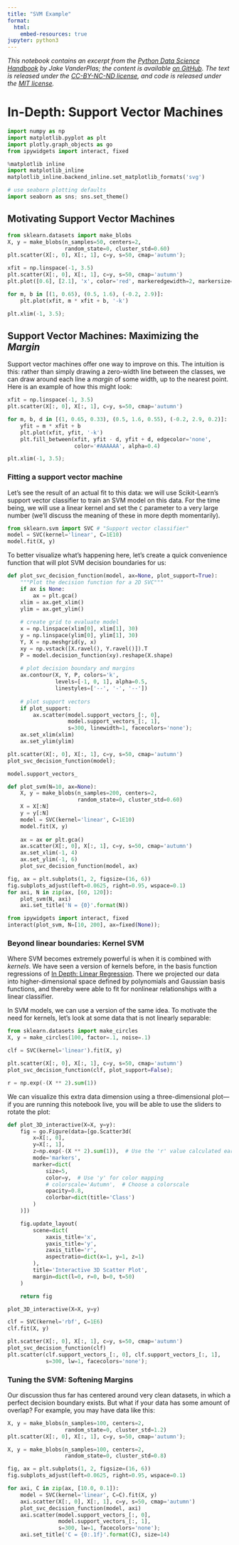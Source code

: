 ```yaml
---
title: "SVM Example"
format: 
  html:
    embed-resources: true
jupyter: python3
---
```


*This notebook contains an excerpt from the [Python Data Science Handbook](http://shop.oreilly.com/product/0636920034919.do) by Jake VanderPlas; the content is available [on GitHub](https://github.com/jakevdp/PythonDataScienceHandbook). The text is released under the [CC-BY-NC-ND license](https://creativecommons.org/licenses/by-nc-nd/3.0/us/legalcode), and code is released under the [MIT license](https://opensource.org/licenses/MIT).*

# In-Depth: Support Vector Machines

```python
import numpy as np
import matplotlib.pyplot as plt
import plotly.graph_objects as go
from ipywidgets import interact, fixed

%matplotlib inline
import matplotlib_inline
matplotlib_inline.backend_inline.set_matplotlib_formats('svg')

# use seaborn plotting defaults
import seaborn as sns; sns.set_theme()
```

## Motivating Support Vector Machines

```python
from sklearn.datasets import make_blobs
X, y = make_blobs(n_samples=50, centers=2,
                  random_state=0, cluster_std=0.60)
plt.scatter(X[:, 0], X[:, 1], c=y, s=50, cmap='autumn');
```

```python
xfit = np.linspace(-1, 3.5)
plt.scatter(X[:, 0], X[:, 1], c=y, s=50, cmap='autumn')
plt.plot([0.6], [2.1], 'x', color='red', markeredgewidth=2, markersize=10)

for m, b in [(1, 0.65), (0.5, 1.6), (-0.2, 2.9)]:
    plt.plot(xfit, m * xfit + b, '-k')

plt.xlim(-1, 3.5);
```

## Support Vector Machines: Maximizing the *Margin*

Support vector machines offer one way to improve on this.
The intuition is this: rather than simply drawing a zero-width line between the classes, we can draw around each line a *margin* of some width, up to the nearest point.
Here is an example of how this might look:

```python
xfit = np.linspace(-1, 3.5)
plt.scatter(X[:, 0], X[:, 1], c=y, s=50, cmap='autumn')

for m, b, d in [(1, 0.65, 0.33), (0.5, 1.6, 0.55), (-0.2, 2.9, 0.2)]:
    yfit = m * xfit + b
    plt.plot(xfit, yfit, '-k')
    plt.fill_between(xfit, yfit - d, yfit + d, edgecolor='none',
                     color='#AAAAAA', alpha=0.4)

plt.xlim(-1, 3.5);
```

### Fitting a support vector machine

Let's see the result of an actual fit to this data: we will use Scikit-Learn's support vector classifier to train an SVM model on this data.
For the time being, we will use a linear kernel and set the ``C`` parameter to a very large number (we'll discuss the meaning of these in more depth momentarily).

```python
from sklearn.svm import SVC # "Support vector classifier"
model = SVC(kernel='linear', C=1E10)
model.fit(X, y)
```

To better visualize what's happening here, let's create a quick convenience function that will plot SVM decision boundaries for us:

```python
def plot_svc_decision_function(model, ax=None, plot_support=True):
    """Plot the decision function for a 2D SVC"""
    if ax is None:
        ax = plt.gca()
    xlim = ax.get_xlim()
    ylim = ax.get_ylim()
    
    # create grid to evaluate model
    x = np.linspace(xlim[0], xlim[1], 30)
    y = np.linspace(ylim[0], ylim[1], 30)
    Y, X = np.meshgrid(y, x)
    xy = np.vstack([X.ravel(), Y.ravel()]).T
    P = model.decision_function(xy).reshape(X.shape)
    
    # plot decision boundary and margins
    ax.contour(X, Y, P, colors='k',
               levels=[-1, 0, 1], alpha=0.5,
               linestyles=['--', '-', '--'])
    
    # plot support vectors
    if plot_support:
        ax.scatter(model.support_vectors_[:, 0],
                   model.support_vectors_[:, 1],
                   s=300, linewidth=1, facecolors='none');
    ax.set_xlim(xlim)
    ax.set_ylim(ylim)
```

```python
plt.scatter(X[:, 0], X[:, 1], c=y, s=50, cmap='autumn')
plot_svc_decision_function(model);
```

```python
model.support_vectors_
```

```python
def plot_svm(N=10, ax=None):
    X, y = make_blobs(n_samples=200, centers=2,
                      random_state=0, cluster_std=0.60)
    X = X[:N]
    y = y[:N]
    model = SVC(kernel='linear', C=1E10)
    model.fit(X, y)
    
    ax = ax or plt.gca()
    ax.scatter(X[:, 0], X[:, 1], c=y, s=50, cmap='autumn')
    ax.set_xlim(-1, 4)
    ax.set_ylim(-1, 6)
    plot_svc_decision_function(model, ax)

fig, ax = plt.subplots(1, 2, figsize=(16, 6))
fig.subplots_adjust(left=0.0625, right=0.95, wspace=0.1)
for axi, N in zip(ax, [60, 120]):
    plot_svm(N, axi)
    axi.set_title('N = {0}'.format(N))
```

```python
from ipywidgets import interact, fixed
interact(plot_svm, N=[10, 200], ax=fixed(None));
```

### Beyond linear boundaries: Kernel SVM

Where SVM becomes extremely powerful is when it is combined with *kernels*.
We have seen a version of kernels before, in the basis function regressions of [In Depth: Linear Regression](05.06-Linear-Regression.ipynb).
There we projected our data into higher-dimensional space defined by polynomials and Gaussian basis functions, and thereby were able to fit for nonlinear relationships with a linear classifier.

In SVM models, we can use a version of the same idea.
To motivate the need for kernels, let's look at some data that is not linearly separable:

```python
from sklearn.datasets import make_circles
X, y = make_circles(100, factor=.1, noise=.1)

clf = SVC(kernel='linear').fit(X, y)

plt.scatter(X[:, 0], X[:, 1], c=y, s=50, cmap='autumn')
plot_svc_decision_function(clf, plot_support=False);
```

```python
r = np.exp(-(X ** 2).sum(1))
```

We can visualize this extra data dimension using a three-dimensional plot—if you are running this notebook live, you will be able to use the sliders to rotate the plot:

```python
def plot_3D_interactive(X=X, y=y):
    fig = go.Figure(data=[go.Scatter3d(
        x=X[:, 0],
        y=X[:, 1],
        z=np.exp(-(X ** 2).sum(1)),  # Use the 'r' value calculated earlier
        mode='markers',
        marker=dict(
            size=5,
            color=y,  # Use 'y' for color mapping
            # colorscale='Autumn',  # Choose a colorscale
            opacity=0.8,
            colorbar=dict(title='Class')
        )
    )])

    fig.update_layout(
        scene=dict(
            xaxis_title='x',
            yaxis_title='y',
            zaxis_title='r',
            aspectratio=dict(x=1, y=1, z=1)
        ),
        title='Interactive 3D Scatter Plot',
        margin=dict(l=0, r=0, b=0, t=50)
    )

    return fig

plot_3D_interactive(X=X, y=y)
```

```python
clf = SVC(kernel='rbf', C=1E6)
clf.fit(X, y)
```

```python
plt.scatter(X[:, 0], X[:, 1], c=y, s=50, cmap='autumn')
plot_svc_decision_function(clf)
plt.scatter(clf.support_vectors_[:, 0], clf.support_vectors_[:, 1],
            s=300, lw=1, facecolors='none');
```

### Tuning the SVM: Softening Margins

Our discussion thus far has centered around very clean datasets, in which a perfect decision boundary exists.
But what if your data has some amount of overlap?
For example, you may have data like this:

```python
X, y = make_blobs(n_samples=100, centers=2,
                  random_state=0, cluster_std=1.2)
plt.scatter(X[:, 0], X[:, 1], c=y, s=50, cmap='autumn');
```

```python
X, y = make_blobs(n_samples=100, centers=2,
                  random_state=0, cluster_std=0.8)

fig, ax = plt.subplots(1, 2, figsize=(16, 6))
fig.subplots_adjust(left=0.0625, right=0.95, wspace=0.1)

for axi, C in zip(ax, [10.0, 0.1]):
    model = SVC(kernel='linear', C=C).fit(X, y)
    axi.scatter(X[:, 0], X[:, 1], c=y, s=50, cmap='autumn')
    plot_svc_decision_function(model, axi)
    axi.scatter(model.support_vectors_[:, 0],
                model.support_vectors_[:, 1],
                s=300, lw=1, facecolors='none');
    axi.set_title('C = {0:.1f}'.format(C), size=14)
```

